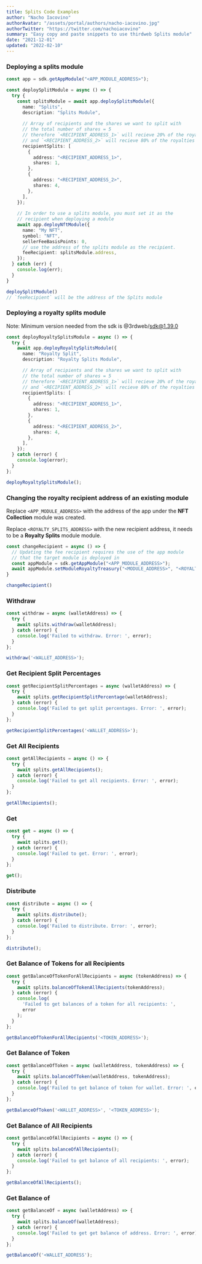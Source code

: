 ```yaml
---
title: Splits Code Examples
author: "Nacho Iacovino"
authorAvatar: "/assets/portal/authors/nacho-iacovino.jpg"
authorTwitter: "https://twitter.com/nachoiacovino"
summary: "Easy copy and paste snippets to use thirdweb Splits module"
date: "2021-12-01"
updated: "2022-02-10"
---
```


### Deploying a splits module

```ts
const app = sdk.getAppModule("<APP_MODULE_ADDRESS>");

const deploySplitModule = async () => {
  try {
    const splitsModule = await app.deploySplitsModule({
      name: "Splits",
      description: "Splits Module",
    
      // Array of recipients and the shares we want to split with
      // the total number of shares = 5
      // therefore `<RECIPIENT_ADDRESS_1>` will recieve 20% of the royalties
      // and `<RECIPIENT_ADDRESS_2>` will recieve 80% of the royalties
      recipientSplits: [
        {
          address: "<RECIPIENT_ADDRESS_1>",
          shares: 1,
        },
        {
          address: "<RECIPIENT_ADDRESS_2>",
          shares: 4,
        },
      ],
    });
    
    // In order to use a splits module, you must set it as the 
    // recipient when deploying a module
    await app.deployNftModule({
      name: "My NFT",
      symbol: "NFT",
      sellerFeeBasisPoints: 0,
      // use the address of the splits module as the recipient.
      feeRecipient: splitsModule.address,
    });
  } catch (err) {
    console.log(err);
  }
}

deploySplitModule()
// `feeRecipient` will be the address of the Splits module
```

### Deploying a royalty splits module

Note: Minimum version needed from the sdk is @3rdweb/sdk@1.39.0

```ts
const deployRoyaltySplitsModule = async () => {
  try {
    await app.deployRoyaltySplitsModule({
      name: "Royalty Split",
      description: "Royalty Splits Module",

      // Array of recipients and the shares we want to split with
      // the total number of shares = 5
      // therefore `<RECIPIENT_ADDRESS_1>` will recieve 20% of the royalties
      // and `<RECIPIENT_ADDRESS_2>` will recieve 80% of the royalties
      recipientSplits: [
        {
          address: "<RECIPIENT_ADDRESS_1>",
          shares: 1,
        },
        {
          address: "<RECIPIENT_ADDRESS_2>",
          shares: 4,
        },
      ],
    });
  } catch (error) {
    console.log(error);
  }
};

deployRoyaltySplitsModule();
```

### Changing the royalty recipient address of an existing module

Replace `<APP_MODULE_ADDRESS>` with the address of the app under the **NFT Collection** module was created.

Replace `<ROYALTY_SPLITS_ADDRESS>` with the new recipient address, it needs to be a **Royalty Splits** module module.

```ts
const changeRecipient = async () => {
  // Updating the fee recipient requires the use of the app module
  // that the target module is deployed in
  const appModule = sdk.getAppModule("<APP_MODULE_ADDRESS>");
  await appModule.setModuleRoyaltyTreasury("<MODULE_ADDRESS>", "<ROYALTY_SPLITS_ADDRESS>");
}

changeRecipient()
```

### Withdraw

```ts
const withdraw = async (walletAddress) => {
  try {
    await splits.withdraw(walletAddress);
  } catch (error) {
    console.log('Failed to withdraw. Error: ', error);
  }
};

withdraw('<WALLET_ADDRESS>');
```

### Get Recipient Split Percentages

```ts
const getRecipientSplitPercentages = async (walletAddress) => {
  try {
    await splits.getRecipientSplitPercentage(walletAddress);
  } catch (error) {
    console.log('Failed to get split percentages. Error: ', error);
  }
};

getRecipientSplitPercentages('<WALLET_ADDRESS>');
```

### Get All Recipients

```ts
const getAllRecipients = async () => {
  try {
    await splits.getAllRecipients();
  } catch (error) {
    console.log('Failed to get all recipients. Error: ', error);
  }
};

getAllRecipients();
```

### Get

```ts
const get = async () => {
  try {
    await splits.get();
  } catch (error) {
    console.log('Failed to get. Error: ', error);
  }
};

get();
```

### Distribute

```ts
const distribute = async () => {
  try {
    await splits.distribute();
  } catch (error) {
    console.log('Failed to distribute. Error: ', error);
  }
};

distribute();
```

### Get Balance of Tokens for all Recipients

```ts
const getBalanceOfTokenForAllRecipients = async (tokenAddress) => {
  try {
    await splits.balanceOfTokenAllRecipients(tokenAddress);
  } catch (error) {
    console.log(
      'Failed to get balances of a token for all recipients: ',
      error
    );
  }
};

getBalanceOfTokenForAllRecipients('<TOKEN_ADDRESS>');
```

### Get Balance of Token

```ts
const getBalanceOfToken = async (walletAddress, tokenAddress) => {
  try {
    await splits.balanceOfToken(walletAddress, tokenAddress);
  } catch (error) {
    console.log('Failed to get balance of token for wallet. Error: ', error);
  }
};

getBalanceOfToken('<WALLET_ADDRESS>', '<TOKEN_ADDRESS>');
```

### Get Balance of All Recipients

```ts
const getBalanceOfAllRecipients = async () => {
  try {
    await splits.balanceOfAllRecipients();
  } catch (error) {
    console.log('Failed to get balance of all recipients: ', error);
  }
};

getBalanceOfAllRecipients();
```

### Get Balance of

```ts
const getBalanceOf = async (walletAddress) => {
  try {
    await splits.balanceOf(walletAddress);
  } catch (error) {
    console.log('Failed to get get balance of address. Error: ', error);
  }
};

getBalanceOf('<WALLET_ADDRESS');
```

<MdxNavigation>
  <MdxNavigationItem
    href="/learn/code-examples/vote"
    title="Vote"
  />
  <MdxNavigationItem
    href="/guides"
    title="Developer Guides"
    next
  />
</MdxNavigation>